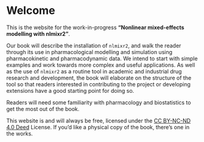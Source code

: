 # Welcome {.unnumbered}

This is the website for the work-in-progress **"Nonlinear mixed-effects modelling with nlmixr2"**.

Our book will describe the installation of `nlmixr2`, and walk the reader through its use in pharmacological modelling and simulation using pharmacokinetic and pharmacodynamic data. We intend to start with simple examples and work towards more complex and useful applications. As well as the use of `nlmixr2` as a routine tool in academic and industrial drug research and development, the book will elaborate on the structure of the tool so that readers interested in contributing to the project or developing extensions have a good starting point for doing so.

Readers will need some familiarity with pharmacology and biostatistics to get the most out of the book.

This website is and will always be free, licensed under the [CC BY-NC-ND 4.0 Deed](https://creativecommons.org/licenses/by-nc-nd/4.0/deed.en) License. If you'd like a physical copy of the book, there's one in the works.

